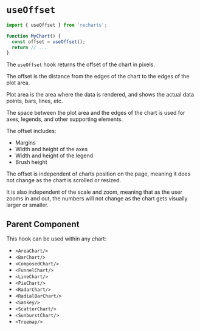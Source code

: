 
<Meta of={ComponentStories} />

# `useOffset`

```jsx
import { useOffset } from 'recharts';

function MyChart() {
  const offset = useOffset();
  return // ...
}
```

The `useOffset` hook returns the offset of the chart in pixels.

The offset is the distance from the edges of the chart to the edges of the plot area.

Plot area is the area where the data is rendered, and shows the actual data points, bars, lines, etc.

The space between the plot area and the edges of the chart is used for axes, legends, and other supporting elements.

The offset includes:
- Margins
- Width and height of the axes
- Width and height of the legend
- Brush height

The offset is independent of charts position on the page, meaning it does not change as the chart is scrolled or resized.

It is also independent of the scale and zoom, meaning that as the user zooms in and out,
the numbers will not change as the chart gets visually larger or smaller.

<Canvas of={ComponentStories.UseOffset} layout='padded' />

## Parent Component

This hook can be used within any chart:
- `<AreaChart/>`
- `<BarChart/>`
- `<ComposedChart/>`
- `<FunnelChart/>`
- `<LineChart/>`
- `<PieChart/>`
- `<RadarChart/>`
- `<RadialBarChart/>`
- `<Sankey/>`
- `<ScatterChart/>`
- `<SunburstChart/>`
- `<Treemap/>`
